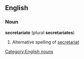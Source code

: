==English==
===Noun===
'''secretariate''' (plural '''secretariates''')
#Alternative spelling of [[secretariat]]

[[Category:English nouns]]